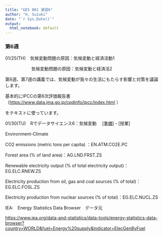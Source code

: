 ```yaml
---
title: "GES 001 演習6"
author: "H. Suzuki"
date: "`r Sys.Date()`"
output:
  html_notebook: default
---
```


### 第6週

01/25(TH)　気候変動問題の原因：気候変動と経済活動1

　　　　　　気候変動問題の原因：気候変動と経済活2

第6週、第7週の講義では、気候変動が我々の生活にもたらす影響と対策を議論します。

基本的にIPCCの第6次評価報告書（<https://www.data.jma.go.jp/cpdinfo/ipcc/index.html> ）

をテキストに使っています。

01/30(TU)　Rでデータサイエンス6：気候変動　 [[準備](https://ds-sl.github.io/intro2r/ges001/ges001-prep-6.nb.html)]・[授業]

Environment-Climate　

CO2 emissions (metric tons per capita) ：EN.ATM.CO2E.PC

Forest area (% of land area)：AG.LND.FRST.ZS

Renewable electricity output (% of total electricity output)：EG.ELC.RNEW.ZS

Electricity production from oil, gas and coal sources (% of total)：EG.ELC.FOSL.ZS

Electricity production from nuclear sources (% of total)：EG.ELC.NUCL.ZS

IEA:　Energy Statistics Data Browser　データ元

<https://www.iea.org/data-and-statistics/data-tools/energy-statistics-data-browser?country=WORLD&fuel=Energy%20supply&indicator=ElecGenByFuel>

